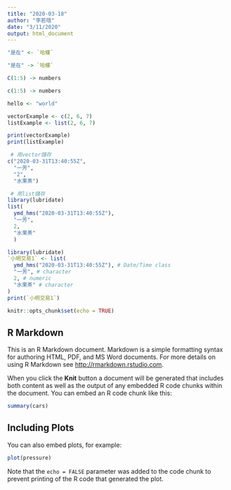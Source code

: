 ```yaml
---
title: "2020-03-18"
author: "李若瑄"
date: "3/11/2020"
output: html_document
---
```

```r
"是在" <- `哈樓`
```

```r
"是在" -> `哈樓`
```

```r
C(1:5) -> numbers
```

```r
c(1:5) -> numbers
```

```r
hello <- "world"
```

```r
vectorExample <- c(2, 6, 7)
listExample <- list(2, 6, 7)

print(vectorExample)
print(listExample)
```

```r
 # 用vector儲存
c("2020-03-31T13:40:55Z",
  "一芳",
  "2",
  "水果茶")

 # 用list儲存
library(lubridate)
list(
  ymd_hms("2020-03-31T13:40:55Z"),
  "一芳",
  2,
  "水果茶"
  )
```

```r
library(lubridate)
`小明交易1` <- list(
  ymd_hms("2020-03-31T13:40:55Z"), # Date/Time class
  "一芳", # character
  2, # numeric
  "水果茶" # character
)
print(`小明交易1`)
```







```r
knitr::opts_chunk$set(echo = TRUE)
```

## R Markdown

This is an R Markdown document. Markdown is a simple formatting syntax for authoring HTML, PDF, and MS Word documents. For more details on using R Markdown see <http://rmarkdown.rstudio.com>.

When you click the **Knit** button a document will be generated that includes both content as well as the output of any embedded R code chunks within the document. You can embed an R code chunk like this:

```r
summary(cars)
```

## Including Plots

You can also embed plots, for example:

```r
plot(pressure)
```

Note that the `echo = FALSE` parameter was added to the code chunk to prevent printing of the R code that generated the plot.

